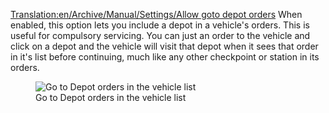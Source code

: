[[Translation:en/Archive/Manual/Settings/Allow goto depot orders]]
When enabled, this option lets you include a depot in a vehicle's orders.  This is useful for compulsory servicing.  You can just an order to the vehicle and click on a depot and the vehicle will visit that depot when it sees that order in it's list before continuing, much like any other checkpoint or station in its orders.

[[File:fr/Archive/Manual/Settings/Go To Depot.png|Go to Depot orders in the vehicle list]]
